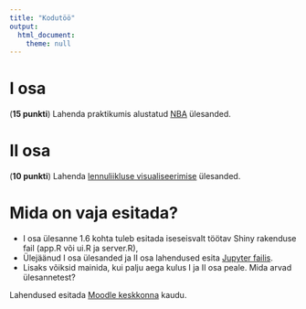 ```yaml
---
title: "Kodutöö"
output: 
  html_document:
    theme: null
---
```



# I osa 
(**15 punkti**) Lahenda praktikumis alustatud [NBA](../praktikum4_nba) ülesanded.

# II osa
(**10 punkti**) Lahenda [lennuliikluse visualiseerimise](../praktikum4_geo) ülesanded.


# Mida on vaja esitada?

* I osa ülesanne 1.6 kohta tuleb esitada iseseisvalt töötav Shiny rakenduse fail (app.R või ui.R ja server.R), 
* Ülejäänud I osa ülesanded ja II osa lahendused esita [Jupyter failis](../kodutood/kodutoo4.ipynb).
* Lisaks võiksid mainida, kui palju aega kulus I ja II osa peale. Mida arvad ülesannetest?

Lahendused esitada [Moodle keskkonna](https://moodle.ut.ee/course/view.php?id=8013#section-1) kaudu.
